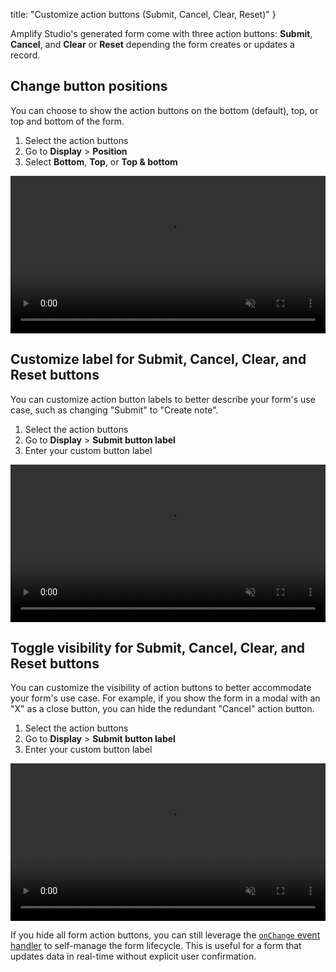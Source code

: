   title: "Customize action buttons (Submit, Cancel, Clear, Reset)"
}

Amplify Studio's generated form come with three action buttons: **Submit**, **Cancel**, and **Clear** or **Reset** depending the form creates or updates a record.

## Change button positions

You can choose to show the action buttons on the bottom (default), top, or top and bottom of the form.

1. Select the action buttons
2. Go to **Display** > **Position**
3. Select **Bottom**, **Top**, or **Top & bottom**

<video autoPlay={true} muted={true} loop={true} width="100%">
  <source src="/images/console/formbuilder/call-to-action-position.mp4"/>
</video>

## Customize label for Submit, Cancel, Clear, and Reset buttons

You can customize action button labels to better describe your form's use case, such as changing "Submit" to "Create note". 

1. Select the action buttons
2. Go to **Display** > **Submit button label**
3. Enter your custom button label

<video autoPlay={true} muted={true} loop={true} width="100%">
  <source src="/images/console/formbuilder/call-to-action-label.mp4"/>
</video>

## Toggle visibility for Submit, Cancel, Clear, and Reset buttons

You can customize the visibility of action buttons to better accommodate your form's use case. For example, if you show the form in a modal with an "X" as a close button, you can hide the redundant "Cancel" action button.

1. Select the action buttons
2. Go to **Display** > **Submit button label**
3. Enter your custom button label

<video autoPlay={true} muted={true} loop={true} width="100%">
  <source src="/images/console/formbuilder/call-to-action-visibility.mp4"/>
</video>

If you hide all form action buttons, you can still leverage the [`onChange` event handler](/console/formbuilder/lifecycle/#get-form-data-as-your-user-inputs-data---onchange) to self-manage the form lifecycle. This is useful for a form that updates data in real-time without explicit user confirmation.